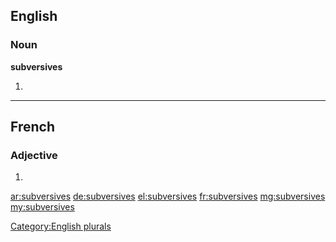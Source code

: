 ==English==

===Noun===
'''subversives'''

# {{plural of|subversive}}

[[Category:English plurals]]

----

==French==

===Adjective===
{{fr-adj-form}} {{f-p}}

# {{feminine plural of|subversif|lang=fr}}

[[ar:subversives]]
[[de:subversives]]
[[el:subversives]]
[[fr:subversives]]
[[mg:subversives]]
[[my:subversives]]